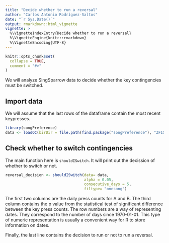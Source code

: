 ```yaml
---
title: "Decide whether to run a reversal"
author: "Carlos Antonio Rodríguez-Saltos"
date: "`r Sys.Date()`"
output: rmarkdown::html_vignette
vignette: >
  %\VignetteIndexEntry{Decide whether to run a reversal}
  %\VignetteEngine{knitr::rmarkdown}
  %\VignetteEncoding{UTF-8}
---
```


```r
knitr::opts_chunk$set(
  collapse = TRUE,
  comment = "#>"
)
```

We will analyze SingSparrow data to decide whether the key contingencies must be switched.

## Import data

We will assume that the last rows of the dataframe contain the most recent keypresses.

```r
library(songPreference)
data <- loadOC(birDir = file.path(find.package("songPreference"), "ZF1536"))
```

## Check whether to switch contingencies

The main function here is `shouldISwitch`. It will print out the decission of whether to switch or not.

```r
reversal_decision <- shouldISwitch(data= data, 
                                   alpha = 0.05, 
                                   consecutive_days = 5, 
                                   filtype= "onesong")
```

The first two columns are the daily press counts for A and B. The third column contains the p value from the statistical test of significant difference between the key press counts. The row numbers are a way of representing dates. They correspond to the number of days since 1970-01-01. This type of numeric representation is usually a convenient way for R to store information on dates. 

Finally, the last line contains the decision to run or not to run a reversal.

